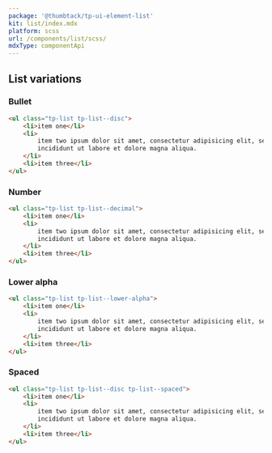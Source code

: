 ```yaml
---
package: '@thumbtack/tp-ui-element-list'
kit: list/index.mdx
platform: scss
url: /components/list/scss/
mdxType: componentApi
---
```



## List variations

### Bullet

```html
<ul class="tp-list tp-list--disc">
    <li>item one</li>
    <li>
        item two ipsum dolor sit amet, consectetur adipisicing elit, sed do eiusmod tempor
        incididunt ut labore et dolore magna aliqua.
    </li>
    <li>item three</li>
</ul>
```

### Number

```html
<ul class="tp-list tp-list--decimal">
    <li>item one</li>
    <li>
        item two ipsum dolor sit amet, consectetur adipisicing elit, sed do eiusmod tempor
        incididunt ut labore et dolore magna aliqua.
    </li>
    <li>item three</li>
</ul>
```

### Lower alpha

```html
<ul class="tp-list tp-list--lower-alpha">
    <li>item one</li>
    <li>
        item two ipsum dolor sit amet, consectetur adipisicing elit, sed do eiusmod tempor
        incididunt ut labore et dolore magna aliqua.
    </li>
    <li>item three</li>
</ul>
```

### Spaced

```html
<ul class="tp-list tp-list--disc tp-list--spaced">
    <li>item one</li>
    <li>
        item two ipsum dolor sit amet, consectetur adipisicing elit, sed do eiusmod tempor
        incididunt ut labore et dolore magna aliqua.
    </li>
    <li>item three</li>
</ul>
```
